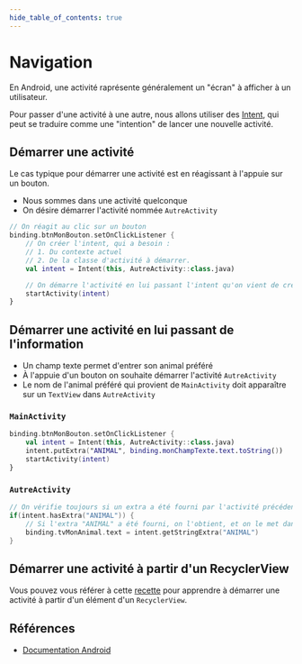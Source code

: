 ```yaml
---
hide_table_of_contents: true
---
```


# Navigation

En Android, une activité raprésente généralement un "écran" à afficher à un utilisateur.

Pour passer d'une activité à une autre, nous allons utiliser des [Intent](https://developer.android.com/reference/android/content/Intent),
qui peut se traduire comme une "intention" de lancer une nouvelle activité.

## Démarrer une activité

Le cas typique pour démarrer une activité est en réagissant à l'appuie sur un bouton.

- Nous sommes dans une activité quelconque
- On désire démarrer l'activité nommée `AutreActivity`

```kotlin
// On réagit au clic sur un bouton
binding.btnMonBouton.setOnClickListener {
    // On créer l'intent, qui a besoin :
    // 1. Du contexte actuel
    // 2. De la classe d'activité à démarrer. 
    val intent = Intent(this, AutreActivity::class.java)

    // On démarre l'activité en lui passant l'intent qu'on vient de créer.
    startActivity(intent)
}
```

## Démarrer une activité en lui passant de l'information

- Un champ texte permet d'entrer son animal préféré
- À l'appuie d'un bouton on souhaite démarrer l'activité `AutreActivity`
- Le nom de l'animal préféré qui provient de `MainActivity` doit apparaître sur un `TextView` dans `AutreActivity`

### `MainActivity`

```kotlin
binding.btnMonBouton.setOnClickListener {
    val intent = Intent(this, AutreActivity::class.java)
    intent.putExtra("ANIMAL", binding.monChampTexte.text.toString())
    startActivity(intent)
}
```

### `AutreActivity`

```kotlin
// On vérifie toujours si un extra a été fourni par l'activité précédente. 
if(intent.hasExtra("ANIMAL")) {
    // Si l'extra "ANIMAL" a été fourni, on l'obtient, et on le met dans le TextView tvMonAnimal.
    binding.tvMonAnimal.text = intent.getStringExtra("ANIMAL")
}
```

## Démarrer une activité à partir d'un RecyclerView

Vous pouvez vous référer à cette [recette](recycler-view-03-activite.mdx) pour apprendre à démarrer une activité à partir d'un élément d'un `RecyclerView`.

## Références

- [Documentation Android](https://developer.android.com/reference/android/content/Intent)